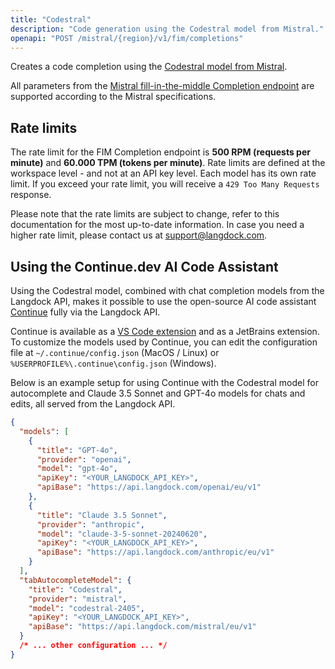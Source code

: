 ```yaml
---
title: "Codestral"
description: "Code generation using the Codestral model from Mistral."
openapi: "POST /mistral/{region}/v1/fim/completions"
---
```


Creates a code completion using the [Codestral model from Mistral](https://docs.mistral.ai/capabilities/code_generation/).

All parameters from the [Mistral fill-in-the-middle Completion endpoint](https://docs.mistral.ai/capabilities/code_generation/#fill-in-the-middle-endpoint) are supported according to the Mistral specifications.

## Rate limits

The rate limit for the FIM Completion endpoint is **500 RPM (requests per minute)** and **60.000 TPM (tokens per minute)**. Rate limits are defined at the workspace level - and not at an API key level. Each model has its own rate limit. If you exceed your rate limit, you will receive a `429 Too Many Requests` response.

Please note that the rate limits are subject to change, refer to this documentation for the most up-to-date information.
In case you need a higher rate limit, please contact us at [support@langdock.com](mailto:support@langdock.com).

## Using the Continue.dev AI Code Assistant

Using the Codestral model, combined with chat completion models from the Langdock API, makes it possible to use the open-source AI code assistant [Continue](https://continue.dev) fully via the Langdock API.

Continue is available as a [VS Code extension](https://marketplace.visualstudio.com/items?itemName=Continue.continue) and as a JetBrains extension. To customize the models used by Continue, you can edit the configuration file at `~/.continue/config.json` (MacOS / Linux) or `%USERPROFILE%\.continue\config.json` (Windows).

Below is an example setup for using Continue with the Codestral model for autocomplete and Claude 3.5 Sonnet and GPT-4o models for chats and edits, all served from the Langdock API.

```json
{
  "models": [
    {
      "title": "GPT-4o",
      "provider": "openai",
      "model": "gpt-4o",
      "apiKey": "<YOUR_LANGDOCK_API_KEY>",
      "apiBase": "https://api.langdock.com/openai/eu/v1"
    },
    {
      "title": "Claude 3.5 Sonnet",
      "provider": "anthropic",
      "model": "claude-3-5-sonnet-20240620",
      "apiKey": "<YOUR_LANGDOCK_API_KEY>",
      "apiBase": "https://api.langdock.com/anthropic/eu/v1"
    }
  ],
  "tabAutocompleteModel": {
    "title": "Codestral",
    "provider": "mistral",
    "model": "codestral-2405",
    "apiKey": "<YOUR_LANGDOCK_API_KEY>",
    "apiBase": "https://api.langdock.com/mistral/eu/v1"
  }
  /* ... other configuration ... */
}
```
